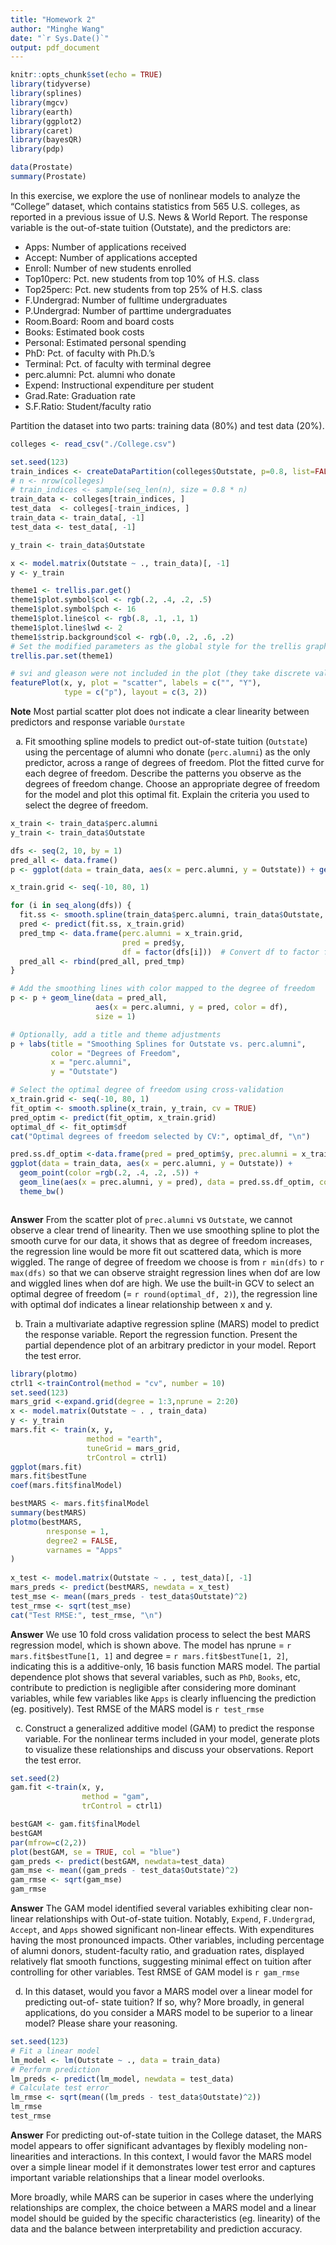 ```yaml
---
title: "Homework 2"
author: "Minghe Wang"
date: "`r Sys.Date()`"
output: pdf_document
---
```


```r
knitr::opts_chunk$set(echo = TRUE)
library(tidyverse)
library(splines)
library(mgcv)
library(earth)
library(ggplot2)
library(caret)
library(bayesQR)
library(pdp)
```

```r
data(Prostate)
summary(Prostate)
```

In this exercise, we explore the use of nonlinear models to analyze the “College” dataset, which contains statistics from 565 U.S. colleges, as reported in a previous issue of U.S. News & World Report. The response variable is the out-of-state tuition (Outstate), and the predictors are:

- Apps: Number of applications received
-  Accept: Number of applications accepted
-  Enroll: Number of new students enrolled
-  Top10perc: Pct. new students from top 10% of H.S. class 
-  Top25perc: Pct. new students from top 25% of H.S. class 
-  F.Undergrad: Number of fulltime undergraduates
-  P.Undergrad: Number of parttime undergraduates
-  Room.Board: Room and board costs
-  Books: Estimated book costs
-  Personal: Estimated personal spending
-  PhD: Pct. of faculty with Ph.D.’s
-  Terminal: Pct. of faculty with terminal degree
- perc.alumni: Pct. alumni who donate
- Expend: Instructional expenditure per student 
- Grad.Rate: Graduation rate
-  S.F.Ratio: Student/faculty ratio

Partition the dataset into two parts: training data (80%) and test data (20%).

```r
colleges <- read_csv("./College.csv")

set.seed(123)
train_indices <- createDataPartition(colleges$Outstate, p=0.8, list=FALSE)
# n <- nrow(colleges)
# train_indices <- sample(seq_len(n), size = 0.8 * n)
train_data <- colleges[train_indices, ]
test_data  <- colleges[-train_indices, ]
train_data <- train_data[, -1]
test_data <- test_data[, -1]

y_train <- train_data$Outstate

x <- model.matrix(Outstate ~ ., train_data)[, -1]
y <- y_train

theme1 <- trellis.par.get()
theme1$plot.symbol$col <- rgb(.2, .4, .2, .5)
theme1$plot.symbol$pch <- 16
theme1$plot.line$col <- rgb(.8, .1, .1, 1)
theme1$plot.line$lwd <- 2
theme1$strip.background$col <- rgb(.0, .2, .6, .2)
# Set the modified parameters as the global style for the trellis graph
trellis.par.set(theme1)

# svi and gleason were not included in the plot (they take discrete values)
featurePlot(x, y, plot = "scatter", labels = c("", "Y"),
            type = c("p"), layout = c(3, 2))
```
**Note** Most partial scatter plot does not indicate a clear linearity between predictors and response variable `Ourstate`

(a) Fit smoothing spline models to predict out-of-state tuition (`Outstate`) using the percentage of alumni who donate (`perc.alumni`) as the only predictor, across a range of degrees of freedom. Plot the fitted curve for each degree of freedom. Describe the patterns you observe as the degrees of freedom change. Choose an appropriate degree of freedom for the model and plot this optimal fit. Explain the criteria you used to select the degree of freedom.

```r
x_train <- train_data$perc.alumni
y_train <- train_data$Outstate

dfs <- seq(2, 10, by = 1)
pred_all <- data.frame()
p <- ggplot(data = train_data, aes(x = perc.alumni, y = Outstate)) + geom_point(color =rgb(.2, .4, .2, .5))

x_train.grid <- seq(-10, 80, 1)

for (i in seq_along(dfs)) {
  fit.ss <- smooth.spline(train_data$perc.alumni, train_data$Outstate, df = dfs[i], cv = TRUE)
  pred <- predict(fit.ss, x_train.grid)
  pred_tmp <- data.frame(perc.alumni = x_train.grid, 
                         pred = pred$y, 
                         df = factor(dfs[i]))  # Convert df to factor for a proper legend
  pred_all <- rbind(pred_all, pred_tmp)
}

# Add the smoothing lines with color mapped to the degree of freedom
p <- p + geom_line(data = pred_all, 
                   aes(x = perc.alumni, y = pred, color = df), 
                   size = 1)

# Optionally, add a title and theme adjustments
p + labs(title = "Smoothing Splines for Outstate vs. perc.alumni",
         color = "Degrees of Freedom",
         x = "perc.alumni",
         y = "Outstate")

# Select the optimal degree of freedom using cross-validation
x_train.grid <- seq(-10, 80, 1)
fit_optim <- smooth.spline(x_train, y_train, cv = TRUE)
pred_optim <- predict(fit_optim, x_train.grid)
optimal_df <- fit_optim$df
cat("Optimal degrees of freedom selected by CV:", optimal_df, "\n")

pred.ss.df_optim <-data.frame(pred = pred_optim$y, prec.alumni = x_train.grid)
ggplot(data = train_data, aes(x = perc.alumni, y = Outstate)) + 
  geom_point(color =rgb(.2, .4, .2, .5)) +
  geom_line(aes(x = prec.alumni, y = pred), data = pred.ss.df_optim, color = rgb(.8, .1, .1, 1)) + 
  theme_bw()



```
**Answer** From the scatter plot of `prec.alumni` vs `Outstate`, we cannot observe a clear trend of linearity. Then we use smoothing spline to plot the smooth curve for our data, it shows that as degree of freedom increases, the regression line would be more fit out scattered data, which is more wiggled. The range of degree of freedom we choose is from `r min(dfs)` to `r max(dfs)` so that we can observe straight regression lines when dof are low and wiggled lines when dof are high. We use the built-in GCV to select an optimal degree of freedom (= `r round(optimal_df, 2)`), the regression line with optimal dof indicates a linear relationship between x and y.

(b) Train a multivariate adaptive regression spline (MARS) model to predict the response variable. Report the regression function. Present the partial dependence plot of an arbitrary predictor in your model. Report the test error.

```r
library(plotmo)
ctrl1 <-trainControl(method = "cv", number = 10)
set.seed(123)
mars_grid <-expand.grid(degree = 1:3,nprune = 2:20)
x <- model.matrix(Outstate ~ . , train_data)
y <- y_train
mars.fit <- train(x, y, 
                 method = "earth", 
                 tuneGrid = mars_grid, 
                 trControl = ctrl1)
ggplot(mars.fit)
mars.fit$bestTune
coef(mars.fit$finalModel)

bestMARS <- mars.fit$finalModel
summary(bestMARS)
plotmo(bestMARS, 
        nresponse = 1,
        degree2 = FALSE,
        varnames = "Apps"
)
        
x_test <- model.matrix(Outstate ~ . , test_data)[, -1]
mars_preds <- predict(bestMARS, newdata = x_test) 
test_mse <- mean((mars_preds - test_data$Outstate)^2) 
test_rmse <- sqrt(test_mse)
cat("Test RMSE:", test_rmse, "\n")
```
**Answer** We use 10 fold cross validation process to select the best MARS regression model, which is shown above. The model has nprune = `r mars.fit$bestTune[1, 1]` and degree = `r mars.fit$bestTune[1, 2]`, indicating this is a additive-only, 16 basis function MARS model. The partial dependence plot shows that several variables, such as `PhD`, `Books`, etc, contribute to prediction is negligible after considering more dominant variables, while few variables like `Apps` is clearly influencing the prediction (eg. positively). Test RMSE of the MARS model is `r test_rmse`

(c) Construct a generalized additive model (GAM) to predict the response variable. For the nonlinear terms included in your model, generate plots to visualize these relationships and discuss your observations. Report the test error.

```r
set.seed(2)
gam.fit <-train(x, y, 
                method = "gam", 
                trControl = ctrl1)

bestGAM <- gam.fit$finalModel
bestGAM
par(mfrow=c(2,2))
plot(bestGAM, se = TRUE, col = "blue")
gam_preds <- predict(bestGAM, newdata=test_data) 
gam_mse <- mean((gam_preds - test_data$Outstate)^2) 
gam_rmse <- sqrt(gam_mse)
gam_rmse
```
**Answer** The GAM model identified several variables exhibiting clear non-linear relationships with Out-of-state tuition. Notably, `Expend`, `F.Undergrad`, `Accept`, and `Apps` showed significant non-linear effects. With expenditures having the most pronounced impacts. Other variables, including percentage of alumni donors, student-faculty ratio, and graduation rates, displayed relatively flat smooth functions, suggesting minimal effect on tuition after controlling for other variables. Test RMSE of GAM model is `r gam_rmse`

(d) In this dataset, would you favor a MARS model over a linear model for predicting out-of- state tuition? If so, why? More broadly, in general applications, do you consider a MARS model to be superior to a linear model? Please share your reasoning.

```r
set.seed(123)
# Fit a linear model
lm_model <- lm(Outstate ~ ., data = train_data) 
# Perform prediction
lm_preds <- predict(lm_model, newdata = test_data)
# Calculate test error
lm_rmse <- sqrt(mean((lm_preds - test_data$Outstate)^2)) 
lm_rmse
test_rmse
```

**Answer** For predicting out-of-state tuition in the College dataset, the MARS model appears to offer significant advantages by flexibly modeling non-linearities and interactions. In this context, I would favor the MARS model over a simple linear model if it demonstrates lower test error and captures important variable relationships that a linear model overlooks. 

More broadly, while MARS can be superior in cases where the underlying relationships are complex, the choice between a MARS model and a linear model should be guided by the specific characteristics (eg. linearity) of the data and the balance between interpretability and prediction accuracy.